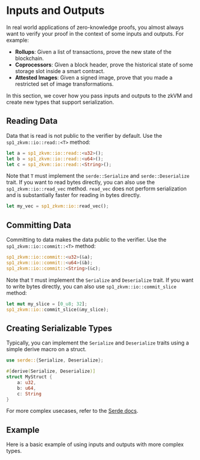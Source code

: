 
# Inputs and Outputs

In real world applications of zero-knowledge proofs, you almost always want to verify your proof in the context of some inputs and outputs. For example:

- **Rollups**: Given a list of transactions, prove the new state of the blockchain.
- **Coprocessors**: Given a block header, prove the historical state of some storage slot inside a smart contract.
- **Attested Images**: Given a signed image, prove that you made a restricted set of image transformations.

In this section, we cover how you pass inputs and outputs to the zkVM and create new types that support serialization.

## Reading Data

Data that is read is not public to the verifier by default. Use the `sp1_zkvm::io::read::<T>` method:

```rust
let a = sp1_zkvm::io::read::<u32>();
let b = sp1_zkvm::io::read::<u64>();
let c = sp1_zkvm::io::read::<String>();
```

Note that `T` must implement the `serde::Serialize` and `serde::Deserialize` trait. If you want to read bytes directly, you can also use the `sp1_zkvm::io::read_vec` method.
`read_vec` does not perform serialization and is substantially faster for reading in bytes directly.

```rust
let my_vec = sp1_zkvm::io::read_vec();
```

## Committing Data

Committing to data makes the data public to the verifier. Use the `sp1_zkvm::io::commit::<T>` method:

```rust
sp1_zkvm::io::commit::<u32>(&a);
sp1_zkvm::io::commit::<u64>(&b);
sp1_zkvm::io::commit::<String>(&c);
```

Note that `T` must implement the `Serialize` and `Deserialize` trait. If you want to write bytes directly, you can also use `sp1_zkvm::io::commit_slice` method:

```rust
let mut my_slice = [0_u8; 32];
sp1_zkvm::io::commit_slice(&my_slice);
```

## Creating Serializable Types

Typically, you can implement the `Serialize` and `Deserialize` traits using a simple derive macro on a struct.

```rust
use serde::{Serialize, Deserialize};

#[derive(Serialize, Deserialize)]
struct MyStruct {
    a: u32,
    b: u64,
    c: String
}
```

For more complex usecases, refer to the [Serde docs](https://serde.rs/).

## Example

Here is a basic example of using inputs and outputs with more complex types.

<Example/>
